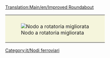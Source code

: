 [[Translation:Main/en/Improved Roundabout]]
{{en/-}}{{it/Nodi ferroviari}}
{{Template:Requisiti nodo/It|Economico|2|0|0|0.5|0||0|0|1|1|||I treni guasti bloccano da due linee a tutto il nodo.|
* Può gestire fino a 4 treni alla volta.
* Area: 9x9
}}

{|style="border: 0px; margin: 5px auto 25px auto;"
|style="padding: 10px 10px 5px; 10px; background-color: #F5F5DC;"|[[File:en/Improved.Roundabout.png|center|frame|Nodo a rotatoria migliorata]]
|}

[[Category:it/Nodi ferroviari]]